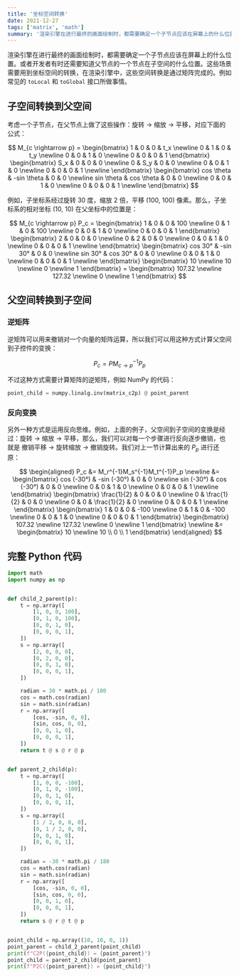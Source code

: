 ```yaml
---
title: '坐标空间转换'
date: 2021-12-27
tags: ['matrix', 'math']
summary: '渲染引擎在进行最终的画面绘制时，都需要确定一个子节点应该在屏幕上的什么位置。或者开发者有时还需要知道父节点的一个节点在子空间的什么位置。这些场景需要用到坐标空间的转换，在渲染引擎中，这些空间转换是通过矩阵完成的。例如常见的 `toLocal` 和 `toGlobal` 接口所做事情。'
---
```


渲染引擎在进行最终的画面绘制时，都需要确定一个子节点应该在屏幕上的什么位置。或者开发者有时还需要知道父节点的一个节点在子空间的什么位置。这些场景需要用到坐标空间的转换，在渲染引擎中，这些空间转换是通过矩阵完成的。例如常见的 `toLocal` 和 `toGlobal` 接口所做事情。

## 子空间转换到父空间

考虑一个子节点，在父节点上做了这些操作：旋转 -> 缩放 -> 平移，对应下面的公式：

$$
M_{c \rightarrow p} =
\begin{bmatrix}
1 & 0 & 0 & t_x \newline
0 & 1 & 0 & t_y \newline
0 & 0 & 1 & 0 \newline
0 & 0 & 0 & 1
\end{bmatrix}
\begin{bmatrix}
S_x & 0 & 0 & 0 \newline
0 & S_y & 0 & 0 \newline
0 & 0 & 1 & 0 \newline
0 & 0 & 0 & 1 \newline
\end{bmatrix}
\begin{bmatrix}
cos \theta & -sin \theta & 0 & 0 \newline
sin \theta & cos \theta & 0 & 0 \newline
0 & 0 & 1 & 0 \newline
0 & 0 & 0 & 1 \newline
\end{bmatrix}
$$

例如，子坐标系经过旋转 30 度，缩放 2 倍，平移 (100, 100) 像素。那么，子坐标系的相对坐标 (10, 10) 在父坐标中的位置是：

$$
M_{c \rightarrow p} P_c =
\begin{bmatrix}
1 & 0 & 0 & 100 \newline
0 & 1 & 0 & 100 \newline
0 & 0 & 1 & 0 \newline
0 & 0 & 0 & 1
\end{bmatrix}
\begin{bmatrix}
2 & 0 & 0 & 0 \newline
0 & 2 & 0 & 0 \newline
0 & 0 & 1 & 0 \newline
0 & 0 & 0 & 1 \newline
\end{bmatrix}
\begin{bmatrix}
cos 30° & -sin 30° & 0 & 0 \newline
sin 30° & cos 30° & 0 & 0 \newline
0 & 0 & 1 & 0 \newline
0 & 0 & 0 & 1 \newline
\end{bmatrix}
\begin{bmatrix}
10 \newline 10 \newline 0 \newline 1
\end{bmatrix} =
\begin{bmatrix}
107.32 \newline 127.32 \newline 0 \newline 1
\end{bmatrix}
$$

## 父空间转换到子空间

### 逆矩阵

逆矩阵可以用来撤销对一个向量的矩阵运算，所以我们可以用这种方式计算父空间到子控件的变换：

$$
P_c = PM_{c \rightarrow p}^{-1} P_p
$$

不过这种方式需要计算矩阵的逆矩阵，例如 NumPy 的代码：

```python
point_child = numpy.linalg.inv(matrix_c2p) @ point_parent
```

### 反向变换

另外一种方式是运用反向思维。例如，上面的例子，父空间到子空间的变换是经过：旋转 -> 缩放 -> 平移，那么，我们可以对每一个步骤进行反向逐步撤销，也就是 撤销平移 -> 旋转缩放 -> 撤销旋转。我们对上一节计算出来的 $P_p$ 进行还原：

$$
\begin{aligned}
P_c &= M_r^{-1}M_s^{-1}M_t^{-1}P_p \newline
&=
\begin{bmatrix}
cos (-30°) & -sin (-30°) & 0 & 0 \newline
sin (-30°) & cos (-30°) & 0 & 0 \newline
0 & 0 & 1 & 0 \newline
0 & 0 & 0 & 1 \newline
\end{bmatrix}
\begin{bmatrix}
\frac{1}{2} & 0 & 0 & 0 \newline
0 & \frac{1}{2} & 0 & 0 \newline
0 & 0 & \frac{1}{2} & 0 \newline
0 & 0 & 0 & 1 \newline
\end{bmatrix}
\begin{bmatrix}
1 & 0 & 0 & -100 \newline
0 & 1 & 0 & -100 \newline
0 & 0 & 1 & 0 \newline
0 & 0 & 0 & 1
\end{bmatrix}
\begin{bmatrix}
107.32 \newline 127.32 \newline 0 \newline 1
\end{bmatrix}
\newline &=
\begin{bmatrix}
10 \newline 10 \\ 0 \\ 1
\end{bmatrix}
\end{aligned}
$$

## 完整 Python 代码

```python
import math
import numpy as np


def child_2_parent(p):
    t = np.array([
        [1, 0, 0, 100],
        [0, 1, 0, 100],
        [0, 0, 1, 0],
        [0, 0, 0, 1],
    ])
    s = np.array([
        [2, 0, 0, 0],
        [0, 2, 0, 0],
        [0, 0, 1, 0],
        [0, 0, 0, 1],
    ])

    radian = 30 * math.pi / 180
    cos = math.cos(radian)
    sin = math.sin(radian)
    r = np.array([
        [cos, -sin, 0, 0],
        [sin, cos, 0, 0],
        [0, 0, 1, 0],
        [0, 0, 0, 1],
    ])
    return t @ s @ r @ p


def parent_2_child(p):
    t = np.array([
        [1, 0, 0, -100],
        [0, 1, 0, -100],
        [0, 0, 1, 0],
        [0, 0, 0, 1],
    ])
    s = np.array([
        [1 / 2, 0, 0, 0],
        [0, 1 / 2, 0, 0],
        [0, 0, 1, 0],
        [0, 0, 0, 1],
    ])

    radian = -30 * math.pi / 180
    cos = math.cos(radian)
    sin = math.sin(radian)
    r = np.array([
        [cos, -sin, 0, 0],
        [sin, cos, 0, 0],
        [0, 0, 1, 0],
        [0, 0, 0, 1],
    ])
    return s @ r @ t @ p


point_child = np.array((10, 10, 0, 1))
point_parent = child_2_parent(point_child)
print(f"C2P({point_child}) = {point_parent}")
point_child = parent_2_child(point_parent)
print(f"P2C({point_parent}) = {point_child}")
```
